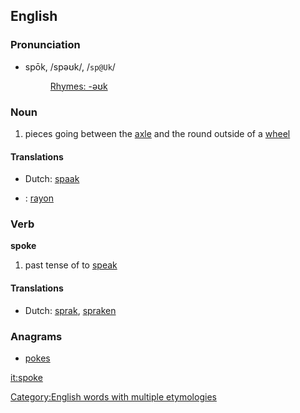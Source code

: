 ==English==

{{rank|idea|reached|appeared|461|spoke|strange|force|character}}

===Pronunciation===
*spōk, /spəʊk/, /<tt>sp@Uk</tt>/
*:[[Rhymes:English:-əʊk|Rhymes: -əʊk]]

=== Noun ===
{{en-noun-reg}}

# pieces going between the [[axle]] and the round outside of a [[wheel]]

==== Translations ====
*Dutch: [[spaak]] {{f}}
*{{fr}}: [[rayon]]

=== Verb ===
'''spoke'''

# past tense of to [[speak]]

====Translations====
*Dutch: [[sprak]], [[spraken]]

===Anagrams===
*[[pokes]]

[[Category:English words with multiple etymologies]]

[[it:spoke]]